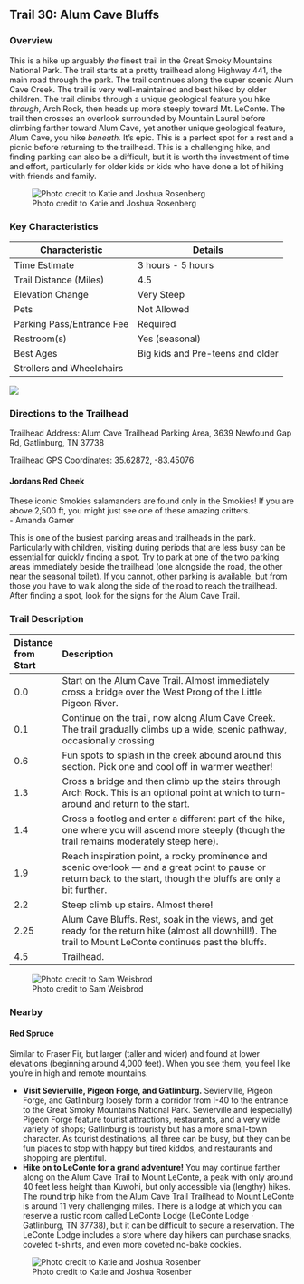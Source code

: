 ## Trail 30: Alum Cave Bluffs

### Overview

This is a hike up arguably *the* finest trail in the Great Smoky Mountains National Park. The trail starts at a pretty trailhead along Highway 441, the main road through the park. The trail continues along the super scenic Alum Cave Creek. The trail is very well-maintained and best hiked by older children. The trail climbs through a unique geological feature you hike *through*, Arch Rock, then heads up more steeply toward Mt. LeConte. The trail then crosses an overlook surrounded by Mountain Laurel before climbing farther toward Alum Cave, yet another unique geological feature, Alum Cave, you hike *beneath.* It's epic. This is a perfect spot for a rest and a picnic before returning to the trailhead. This is a challenging hike, and finding parking can also be a difficult, but it is worth the investment of time and effort, particularly for older kids or kids who have done a lot of hiking with friends and family.

![Photo credit to Katie and Joshua Rosenberg](img/trail-30-figure-01.jpg)

### Key Characteristics

| **Characteristic**        | **Details**                      |
|---------------------------|----------------------------------|
| Time Estimate             | 3 hours - 5 hours                |
| Trail Distance (Miles)    | 4.5                              |
| Elevation Change          | Very Steep                       |
| Pets                      | Not Allowed                      |
| Parking Pass/Entrance Fee | Required                         |
| Restroom(s)               | Yes (seasonal)                   |
| Best Ages                 | Big kids and Pre-teens and older |
| Strollers and Wheelchairs |                                  |

![](maps/trail-30-map.jpeg)

### Directions to the Trailhead

Trailhead Address: Alum Cave Trailhead Parking Area, 3639 Newfound Gap Rd, Gatlinburg, TN 37738

Trailhead GPS Coordinates: 35.62872, -83.45076

::: {.callout-note appearance="simple" icon="true"}
#### Jordans Red Cheek

These iconic Smokies salamanders are found only in the Smokies! If you are above 2,500 ft, you might just see one of these amazing critters.\
- Amanda Garner
:::

This is one of the busiest parking areas and trailheads in the park. Particularly with children, visiting during periods that are less busy can be essential for quickly finding a spot. Try to park at one of the two parking areas immediately beside the trailhead (one alongside the road, the other near the seasonal toilet). If you cannot, other parking is available, but from those you have to walk along the side of the road to reach the trailhead. After finding a spot, look for the signs for the Alum Cave Trail.

### Trail Description

| Distance from Start | Description                                                                                                                                                           |
|:--------------------|:----------------------------------------------------------------------------------------------------------------------------------------------------------------------|
| 0.0                 | Start on the Alum Cave Trail. Almost immediately cross a bridge over the West Prong of the Little Pigeon River.                                                       |
| 0.1                 | Continue on the trail, now along Alum Cave Creek. The trail gradually climbs up a wide, scenic pathway, occasionally crossing                                         |
| 0.6                 | Fun spots to splash in the creek abound around this section. Pick one and cool off in warmer weather!                                                                 |
| 1.3                 | Cross a bridge and then climb up the stairs through Arch Rock. This is an optional point at which to turn-around and return to the start.                             |
| 1.4                 | Cross a footlog and enter a different part of the hike, one where you will ascend more steeply (though the trail remains moderately steep here).                      |
| 1.9                 | Reach inspiration point, a rocky prominence and scenic overlook --- and a great point to pause or return back to the start, though the bluffs are only a bit further. |
| 2.2                 | Steep climb up stairs. Almost there!                                                                                                                                  |
| 2.25                | Alum Cave Bluffs. Rest, soak in the views, and get ready for the return hike (almost all downhill!). The trail to Mount LeConte continues past the bluffs.            |
| 4.5                 | Trailhead.                                                                                                                                                            |

![Photo credit to Sam Weisbrod](img/trail-30-figure-02.jpg)

### Nearby

::: {.callout-note appearance="simple" icon="true"}
#### Red Spruce

Similar to Fraser Fir, but larger (taller and wider) and found at lower elevations (beginning around 4,000 feet). When you see them, you feel like you’re in high and remote mountains.
:::

-   **Visit Sevierville, Pigeon Forge, and Gatlinburg.** Sevierville, Pigeon Forge, and Gatlinburg loosely form a corridor from I-40 to the entrance to the Great Smoky Mountains National Park. Sevierville and (especially) Pigeon Forge feature tourist attractions, restaurants, and a very wide variety of shops; Gatlinburg is touristy but has a more small-town character. As tourist destinations, all three can be busy, but they can be fun places to stop with happy but tired kiddos, and restaurants and shopping are plentiful.
-   **Hike on to LeConte for a grand adventure!** You may continue farther along on the Alum Cave Trail to Mount LeConte, a peak with only around 40 feet less height than Kuwohi, but only accessible via (lengthy) hikes. The round trip hike from the Alum Cave Trail Trailhead to Mount LeConte is around 11 very challenging miles. There is a lodge at which you can reserve a rustic room called LeConte Lodge (LeConte Lodge · Gatlinburg, TN 37738), but it can be difficult to secure a reservation. The LeConte Lodge includes a store where day hikers can purchase snacks, coveted t-shirts, and even more coveted no-bake cookies.

![Photo credit to Katie and Joshua Rosenber](img/leconte-sunset.jpeg)
